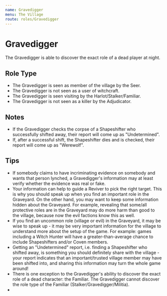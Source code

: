 ```yaml
---
name: Gravedigger
menu: The Village
route: roles/Gravedigger
---
```


# Gravedigger

The Gravedigger is able to discover the exact role of a dead player at night.

## Role Type

- The Gravedigger is seen as member of the village by the Seer.
- The Gravedigger is not seen as a user of witchcraft.
- The Gravedigger is seen visiting by the Harlot/Stalker/Familiar.
- The Gravedigger is not seen as a killer by the Adjudicator.

## Notes

- If the Gravedigger checks the corpse of a Shapeshifter who successfully shifted away, their report will come up as "Undetermined".
- If, after a successful shift, the Shapeshifter dies and is checked, their report will come up as "Werewolf".

## Tips

- If somebody claims to have incriminating evidence on somebody and wants that person lynched, a Gravedigger's information may at least verify whether the evidence was real or fake.
- Your information can help to guide a Reviver to pick the right target. This is why you should speak up when you find an important role in the Graveyard. On the other hand, you may want to keep some information hidden about the Graveyard. For example, revealing that some/all protective roles are in the Graveyard may do more harm than good to the village, because now the evil factions know this as well.
- If you find an uncommon role (village or evil) in the Graveyard, it may be wise to speak up - it may be very important information for the village to understand more about the setup of the game. For example: games including a Witch Hunter will have a greater-than-average chance to include Shapeshifters and/or Coven members.
- Getting an "Undetermined" report, i.e. finding a Shapeshifter who shifted away, is something you should definitely share with the village - your report indicates that an important/trusted village member may have been shifted into, and sharing this information may turn the whole game around!
- There is one exception to the Gravedigger's ability to discover the exact role of a dead character: the Familiar. The Gravedigger cannot discover the role type of the Familiar (Stalker/Gravedigger/Militia).
-
